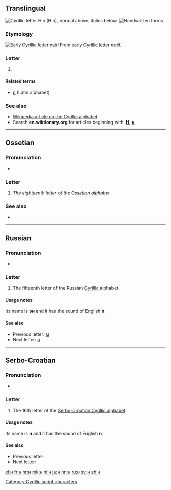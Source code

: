 {{Cyrillic character info|hex=43d|name=CYRILLIC SMALL LETTER EN}}
{{also|Appendix:Variations of "h"|Appendix:Variations of "n"}}
==Translingual==
[[Image:Cyrillic N.png|thumb|right|Cyrillic letter '''Н н''' (''Н н''), normal above, italics below.]]
[[File:15-Russian alphabet-Н н.svg|thumb|Handwritten forms]]
===Etymology===
[[Image:Early Cyrillic letter Nashi.png|Early Cyrillic letter ''našĭ'']]
From [[w:Early Cyrillic alphabet|early Cyrillic letter]] ''našĭ''.

===Letter===
{{head|mul|letter|lower case||upper case|Н}}

# {{non-gloss definition|Cyrillic small letter en}}

====Related terms====
* [[n]] (Latin alphabet)

===See also===
* [[w:Cyrillic alphabet|Wikipedia article on the Cyrillic alphabet]]
* Search '''en.wiktionary.org''' for articles beginning with: '''[http://en.wiktionary.org/w/index.php?title=Special%3AAllpages&from=%D0%9D&namespace=0 Н]''', '''[http://en.wiktionary.org/w/index.php?title=Special%3AAllpages&from=%D0%BD&namespace=0 н]'''

----

==Ossetian==

===Pronunciation===
* {{qualifier|phoneme}} {{IPA|/n/|lang=os}}

===Letter===
{{head|os|letter|sc=Cyrl|upper case|Н}}

# ''The eighteenth letter of the [[Ossetian]] alphabet''

===See also===
* {{list:Cyrillic script letters/os}}

----

==Russian==

===Pronunciation===
* {{qualifier|phoneme}} {{IPA|/n/|lang=ru}}

===Letter===
{{head|ru|letter|lower case||upper case|Н}}

# The fifteenth letter of the Russian [[Cyrillic]] alphabet.

====Usage notes====
Its name is '''эн''' {{IPAchar|(ɛn)}} and it has the sound of English '''n'''.

====See also====
* Previous letter: [[м#Russian|м]]
* Next letter: [[о#Russian|о]]

----

==Serbo-Croatian==
{{attention|sh}}

===Pronunciation===
* {{qualifier|phoneme}} {{IPA|/n/|lang=sh}}

===Letter===
{{head|sh|letter|lower case||upper case|Н}}

# The 16th letter of the [[Serbo-Croatian Cyrillic alphabet]].

====Usage notes====
Its name is '''н''' and it has the sound of English '''n'''.

====See also====
* Previous letter: {{l|sh|м}}
* Next letter: {{l|sh|њ}}

[[Category:Cyrillic script characters]]

[[el:н]]
[[fr:н]]
[[hr:н]]
[[mk:н]]
[[nl:н]]
[[ja:н]]
[[nn:н]]
[[ru:н]]
[[sv:н]]
[[zh:н]]